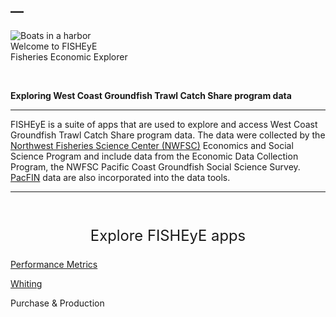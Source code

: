 ---
---

<div class="image-text-wrapper"> 
  <img src="images/Vessels3.jpg" alt="Boats in a harbor" class="overlay-img">
  <div class="overlay-text">Welcome to FISHEyE</div>
  <div class="subheading">Fisheries Economic Explorer</div>
</div>


<br>


::: {.large-text}
**Exploring West Coast Groundfish Trawl Catch Share program data**

:::

***

FISHEyE is a suite of apps that are used to explore and access West Coast Groundfish Trawl Catch Share program data. The data were collected by the [Northwest Fisheries Science Center (NWFSC)](https://www.fisheries.noaa.gov/region/west-coast/northwest-science) Economics and Social Science Program and include data from the Economic Data Collection Program, the NWFSC Pacific Coast Groundfish Social Science Survey. [PacFIN](https://pacfin.psmfc.org/home/) data are also incorporated into the data tools.

***


<br>

<p style="text-align: center; font-size: 1.7em;">
  Explore FISHEyE apps
</p>



<div class="button-row">
<a href="https://connect.fisheries.noaa.gov/WestCoastCatchShares/" class="app-button-link"><div class="app-button"><p>Performance Metrics</p><i class="bi bi-chevron-right" style="font-size: 3.5rem; color: #90DFE3;"></i></div></a>

  <a href="https://connect.fisheries.noaa.gov/Whiting/" class="app-button-link">
  <div class="app-button"><p>Whiting</p><i class="bi bi-chevron-right" style="font-size: 3.5rem; color: #90DFE3;"></i></div></a>
  
  <div class="app-button"><p>Purchase & Production</p><i class="bi bi-chevron-right" style="font-size: 3.5rem; color: #90DFE3;"></i></div>
</div>

